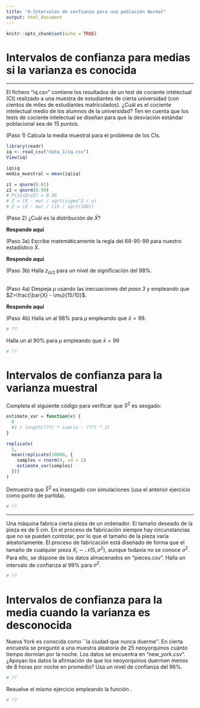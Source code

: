 ```yaml
---
title: "4-Intervalos de confianza para una población Normal"
output: html_document
---
```


```r
knitr::opts_chunk$set(echo = TRUE)
```


# Intervalos de confianza para medias si la varianza es conocida

--- 

El fichero "iq.csv" contiene los resultados de un test de cociente intelectual (CI)
realizado a una muestra de estudiantes de cierta universidad (con cientos de miles 
de estudiantes matriculados). ¿Cuál es el cociente intelectual medio de los 
alumnos de la universidad? Ten en cuenta que los tests de cociente intelectual 
se diseñan para que la desviación estándar poblacional sea de 15 puntos.

(Paso 1) Calcula la media muestral para el problema de los CIs.

```r
library(readr)
iq <- read_csv("data_1/iq.csv")
View(iq)

iq$iq
media_muestral = mean(iq$iq)

z1 = qnorm(0.01)
z2 = qnorm(0.99)
# P(z1<Z<z2) = 0.98
# Z = (X - mu) / sqrt(sigma^2 / n)
# Z = (X - mu) / (15 / sqrt(100))
```

(Paso 2) ¿Cuál es la distribución de $\bar{X}$? 

**Responde aquí**

(Paso 3a) Escribe matemáticamente la regla del 68-95-99 para nuestro estadístico $\bar{X}$.

**Responde aquí**

(Paso 3b) Halla $z_{\alpha/2}$ para un nivel de significación del 98\%.

```r

```

(Paso 4a) Despeja $\mu$ usando las inecuaciones del *paso 3* y empleando que
$Z=\frac{\bar{X} - \mu}{15/10}$.

**Responde aquí**

(Paso 4b) Halla un \textbf{intervalo de confianza} al 98\% para $\mu$ empleando que
$\bar{x} = 99$.

```r

# ??
```


Halla un \textbf{intervalo de confianza} al 90\% para $\mu$ empleando que
$\bar{x} = 99$

```r

# ??
```



# Intervalos de confianza para la varianza muestral

Completa el siguiente código para verificar que $S^2$ es sesgado:
```r
estimate_var = function(x) {
  0
  #1 / length(???) * sum((x - ???) ^ 2)
}

replicate(
  5,
  mean(replicate(10000, {
    samples = rnorm(4, sd = 2)
    estimate_var(samples)
  }))
)
```

Demuestra que $\hat{S}^2$ es insesgado con simulaciones (usa el anterior ejercicio
como punto de partida).

```r

# ??
```

---

Una máquina fabrica cierta pieza de un ordenador. El tamaño
deseado de la pieza es de 5 cm. En el proceso de fabricación siempre hay circunstancias
que no se pueden controlar, por lo que el tamaño de la pieza varía aleatoriamente.
El proceso de fabricación está diseñado de forma que el tamaño de cualquier pieza 
$X_i\sim \mathcal{N}(5, \sigma^2)$, aunque todavía no se conoce $\sigma^2$. Para ello, 
se dispone de los datos almacenados en "pieces.csv". Halla un intervalo de confianza 
al 99\% para $\sigma^2$.

```r

# ??
```


# Intervalos de confianza para la media cuando la varianza es desconocida

Nueva York es conocida como ``la ciudad que nunca duerme''. En cierta encuesta 
se preguntó a una muestra aleatoria de 25 neoyorquinos cuánto tiempo dormían por 
la noche. Los datos se encuentra en "new\_york.csv". ¿Apoyan los datos la afirmación 
de que los neoyorquinos duermen menos de 8 horas por noche en promedio? Usa un 
nivel de confianza del 96\%.

```r

# ??
```


Resuelve el mismo ejercicio empleando la función \textit{t.test}.

```r

# ??
```

